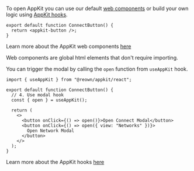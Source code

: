 To open AppKit you can use our default [web components](../../../appkit/next/core/components) or build your own logic using [AppKit hooks](../../../appkit/next/core/hooks).

<Tabs>
<Tab title="Components">

```tsx
export default function ConnectButton() {
  return <appkit-button />;
}
```

Learn more about the AppKit web components [here](../../../appkit/next/core/components)

<Info>
Web components are global html elements that don't require importing.
</Info>

</Tab>
<Tab title="Hooks">

You can trigger the modal by calling the `open` function from `useAppKit` hook.

```tsx
import { useAppKit } from "@reown/appkit/react";

export default function ConnectButton() {
  // 4. Use modal hook
  const { open } = useAppKit();

  return (
    <>
      <button onClick={() => open()}>Open Connect Modal</button>
      <button onClick={() => open({ view: "Networks" })}>
        Open Network Modal
      </button>
    </>
  );
}
```

Learn more about the AppKit hooks [here](../../../appkit/next/core/hooks)

</Tab>
</Tabs>
